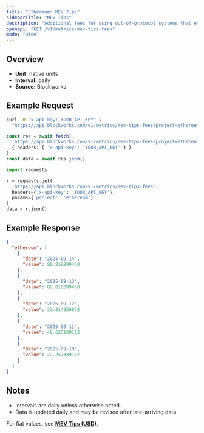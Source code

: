 ```yaml
---
title: "Ethereum: MEV Tips"
sidebarTitle: "MEV Tips"
description: "Additional fees for using out-of-protocol systems that enables users to send transactions, or a bundle of transactions, to block builders for faster transaction execution, MEV capture, or MEV protection."
openapi: "GET /v1/metrics/mev-tips-fees"
mode: "wide"
---
```


## Overview

- **Unit:** native units
- **Interval:** daily
- **Source:** Blockworks

## Example Request

<CodeGroup>

```bash cURL
curl -H "x-api-key: YOUR_API_KEY" \
  "https://api.blockworks.com/v1/metrics/mev-tips-fees?project=ethereum"
```

```typescript TypeScript
const res = await fetch(
  'https://api.blockworks.com/v1/metrics/mev-tips-fees?project=ethereum',
  { headers: { 'x-api-key': 'YOUR_API_KEY' } }
)
const data = await res.json()
```

```python Python
import requests

r = requests.get(
  'https://api.blockworks.com/v1/metrics/mev-tips-fees',
  headers={'x-api-key': 'YOUR_API_KEY'},
  params={'project': 'ethereum'}
)
data = r.json()
```

</CodeGroup>

## Example Response

```json
{
  "ethereum": [
    {
      "date": "2025-09-14",
      "value": 88.818899468
    },
    {
      "date": "2025-09-13",
      "value": 88.818899468
    },
    {
      "date": "2025-09-12",
      "value": 33.014360032
    },
    {
      "date": "2025-09-11",
      "value": 48.625188112
    },
    {
      "date": "2025-09-10",
      "value": 22.257389187
    }
  ]
}
```

## Notes
- Intervals are daily unless otherwise noted.
- Data is updated daily and may be revised after late-arriving data.

<Note>For fiat values, see **[MEV Tips (USD)](./mev-tips-fees-usd)**.</Note>